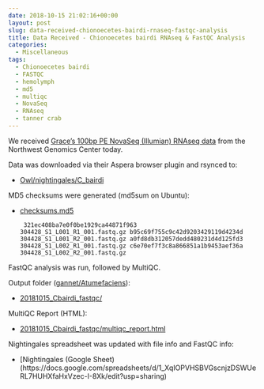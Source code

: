 ```yaml
---
date: 2018-10-15 21:02:16+00:00
layout: post
slug: data-received-chionoecetes-bairdi-rnaseq-fastqc-analysis
title: Data Received - Chionoecetes bairdi RNAseq & FastQC Analysis
categories:
  - Miscellaneous
tags:
  - Chionoecetes bairdi
  - FASTQC
  - hemolymph
  - md5
  - multiqc
  - NovaSeq
  - RNAseq
  - tanner crab
---
```


We received [Grace's 100bp PE NovaSeq (Illumian) RNAseq data](https://grace-ac.github.io/Pooled-sample-handed-toNWGC/) from the Northwest Genomics Center today.

Data was downloaded via their Aspera browser plugin and rsynced to:





  * [Owl/nightingales/C_bairdi](https://owl.fish.washington.edu/nightingales/C_bairdi/)



MD5 checksums were generated (md5sum on Ubuntu):



  * [checksums.md5](https://owl.fish.washington.edu/nightingales/C_bairdi/checksums.md5)




    
    <code>
    321ec408ba7e0f0be1929ca44871f963  304428_S1_L001_R1_001.fastq.gz
    b95c69f755c9c42d9203429119d4234d  304428_S1_L001_R2_001.fastq.gz
    a0fd8db312057dedd480231d4d125fd3  304428_S1_L002_R1_001.fastq.gz
    c6e70ef7f3c8a866851a1b9453aef36a  304428_S1_L002_R2_001.fastq.gz
    </code>



FastQC analysis was run, followed by MultiQC.

Output folder ([gannet/Atumefaciens](https://gannet.fish.washington.edu/Atumefaciens)):





  * [20181015_Cbairdi_fastqc/](https://gannet.fish.washington.edu/Atumefaciens/20181015_Cbairdi_fastqc/)



MultiQC Report (HTML):



  * [20181015_Cbairdi_fastqc/multiqc_report.html](https://gannet.fish.washington.edu/Atumefaciens/20181015_Cbairdi_fastqc/multiqc_report.html)



Nightingales spreadsheet was updated with file info and FastQC info:



  * [Nightingales (Google Sheet)(https://docs.google.com/spreadsheets/d/1_XqIOPVHSBVGscnjzDSWUeRL7HUHXfaHxVzec-I-8Xk/edit?usp=sharing)


